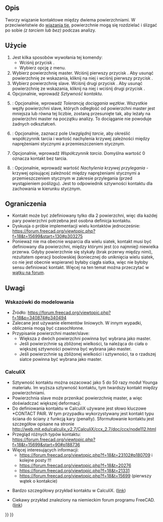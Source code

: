 <languages/>

{{Docnav
|[[FEM_ConstraintDisplacement/pl|Warunek brzegowy przemieszczenia]]
|[[FEM_ConstraintTie/pl|Wiązanie tie]]
|[[FEM_Workbench/pl|MES]]
|IconL=FEM_ConstraintDisplacement.svg
|IconR=FEM_ConstraintTie.svg
|IconC=Workbench_FEM.svg
}}

{{GuiCommandContainer|
{{GuiCommand/pl
|Name=FEM ConstraintContact
|Name/pl=MES Kontakt
|MenuLocation=Model → Warunki brzegowe i obciążenia mechaniczne → Kontakt
|Workbenches=[[FEM_Workbench/pl|MES]]
|SeeAlso=[[FEM_ConstraintFixed/pl|Warunek brzegowy utwierdzenia]]
}}
{{GuiCommandFemInfo/pl
|Solvers=CalculiX
}}
}}

<span id="Description"></span>
==Opis==

Tworzy wiązanie kontaktowe między dwiema powierzchniami. W przeciwieństwie do [[FEM_ConstraintTie/pl|wiązania tie]], powierzchnie mogą się rozdzielać i ślizgać po sobie ''(z tarciem lub bez)'' podczas analizy.

<span id="Usage"></span>
==Użycie==

# Jest kilka sposobów wywołania tej komendy:
#* Wciśnij przycisk {{Button|[[Image:FEM_ConstraintContact.svg|16px]] [[FEM_ConstraintContact/pl|Kontakt]]}}.
#* Wybierz opcję {{MenuCommand|Model → Warunki brzegowe i obciążenia mechaniczne → [[Image:FEM_ConstraintContact.svg|16px]] Kontakt}} z menu.
# Wybierz powierzchnię master. Wciśnij pierwszy przycisk {{Button|Dodaj}}. Aby usunąć powierzchnię ze wskazania, kliknij na niej i wciśnij pierwszy przycisk {{Button|Usuń}}.
# Wybierz powierzchnię slave. Wciśnij drugi przycisk {{Button|Dodaj}}. Aby usunąć powierzchnię ze wskazania, kliknij na niej i wciśnij drugi przycisk {{Button|Usuń}}.
# Opcjonalnie, wprowadź ''Sztywność kontaktu''.
# {{Version/pl|1.0}}: Opcjonalnie, wprowadź ''Tolerancję dociągania węzłów''. Wszystkie węzły powierzchni slave, których odległość od powierzchni master jest mniejsza lub równa tej liczbie, zostaną przesunięte tak, aby leżały na powierzchni master na początku analizy. To dociąganie nie powoduje żadnych odkształceń.
# {{Version/pl|1.0}}: Opcjonalnie, zaznacz pole ''Uwzględnij tarcie'', aby określić współczynnik tarcia i wartość nachylenia krzywej zależności między naprężeniami stycznymi a przemieszczeniem stycznym.
# Opcjonalnie, wprowadź ''Współczynnik tarcia''. Domyślna wartość 0 oznacza kontakt bez tarcia.
# {{Version/pl|1.0}}: Opcjonalnie, wprowadź wartość ''Nachylenia krzywej przylegania'' - krzywej opisującej zależność między naprężeniami stycznymi a przemieszczeniem stycznym w zakresie przylegania (przed wystąpieniem poślizgu). Jest to odpowiednik sztywności kontaktu dla zachowania w kierunku stycznym.

<span id="Limitations"></span>
==Ograniczenia==

* Kontakt może być zdefiniowany tylko dla 2 powierzchni, więc dla każdej pary powierzchni potrzebna jest osobna definicja kontaktu.
* Dyskusja o próbie implementacji wielu kontaktów jednocześnie: https://forum.freecad.org/viewtopic.php?f=18&t=15699&start=130#p303275
* Ponieważ nie ma obecnie wsparcia dla wielu siatek, kontakt musi być definiowany dla powierzchni, między którymi jest (co najmniej) niewielka przerwa. Gdyby powierzchnie się stykały (brak przerwy między nimi), rezultatem operacji boolowskiej (koniecznej do uniknięcia wielu siatek, co nie jest obecnie wspierane) byłaby ciągła siatka, więc nie byłoby sensu definiować kontakt. Więcej na ten temat można przeczytać w [https://forum.freecad.org/viewtopic.php?f=18&t=62307 wątku na forum].

<span id="Notes"></span>
==Uwagi==

<span id="Tips_for_modeling"></span>
=== Wskazówki do modelowania ===

* Źródło: https://forum.freecad.org/viewtopic.php?f=18&p=340874#p340494
* Zalecane jest używanie elementów liniowych. W innym wypadki, obliczenia mogą być czasochłonne.
* Przypisanie powierzchni master/slave:
** Większa z dwóch powierzchni powinna być wybrana jako master.
** Jeśli powierzchnie są zbliżonej wielkości, ta należąca do ciała o większej sztywności powinna być wybrana jako master.
** Jeśli powierzchnie są zbliżonej wielkości i sztywności, ta o rzadszej siatce powinna być wybrana jako master.

=== CalculiX ===

* Sztywność kontaktu można oszacować jako 5 do 50 razy moduł Younga materiału. Im wyższa sztywność kontaktu, tym twardszy kontakt między powierzchniami.
* Powierzchnia slave może przenikać powierzchnię master, a więc doświadczać większej deformacji.
* Do definiowania kontaktu w CalculiX używane jest słowo kluczowe *CONTACT PAIR. W tym przypadku wykorzystywany jest kontakt typu ściana do ściany z funkcją kary (penalty). Sformułowanie kontaktu jest szczegółow opisane na stronie http://web.mit.edu/calculix_v2.7/CalculiX/ccx_2.7/doc/ccx/node112.html
* Przegląd różnych typów kontaktu: https://forum.freecad.org/viewtopic.php?f=18&t=15699&start=90#p188736
* Więcej interesujących informacji:
** https://forum.freecad.org/viewtopic.php?f=18&t=23102#p180709 i kolejne posty !!!
** https://forum.freecad.org/viewtopic.php?f=18&t=20276
** https://forum.freecad.org/viewtopic.php?f=18&t=21331
** https://forum.freecad.org/viewtopic.php?f=18&t=15699 (pierwszy wątek o kontakcie)

* Bardzo szczegółowy przykład kontaktu w CalculiX. ([http://dip28p.web.fc2.com/calculix/netgen2calculix/index.html link])

* Ciekawy przykład znaleziony na niemieckim forum programu FreeCAD. ([https://forum.freecad.org/viewtopic.php?f=13&t=39663&start=10#p337254 link]) 


{{Docnav
|[[FEM_ConstraintDisplacement/pl|Warunek brzegowy przemieszczenia]]
|[[FEM_ConstraintTie/pl|Wiązanie tie]]
|[[FEM_Workbench/pl|MES]]
|IconL=FEM_ConstraintDisplacement.svg
|IconR=FEM_ConstraintTie.svg
|IconC=Workbench_FEM.svg
}}

{{FEM Tools navi{{#translation:}}}}
{{Userdocnavi{{#translation:}}}}